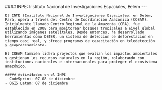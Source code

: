
<div className={`grid grid-cols-1 mb-4 gap-4 ${!props.isEmbed && "mt-4 sm:grid-cols-12"}`}>
  <div className={!props.isEmbed && "sm:col-span-5"}>
    <div className="max-h-96">
    <Carousel
        images={[
          {
            image: Inpe0,
          },
          {
            image: Inpe1,
          },
          {
            image: Inpe2
          }
        ]}
      />
    </div>

  </div>
  <div className={!props.isEmbed && "sm:col-span-7"}>
    #### INPE: Instituto Nacional de Investigaciones Espaciales, Belém
    ---

    El INPE (Instituto Nacional de Investigaciones Espaciales) en Belém, Pará, opera a través del Centro de Coordinación Amazónica (COEAM). Inicialmente llamado Centro Regional de la Amazonía (CRA), fue establecido en 2008 para monitorear bosques tropicales a nivel global utilizando imágenes satelitales. Desde entonces, ha desarrollado herramientas como DETER, un sistema de detección de deforestación en tiempo casi real, y ofrece programas de capacitación en teledetección y geoprocesamiento.

    El COEAM también lidera proyectos que evalúan los impactos ambientales y gestionan los recursos naturales en la región, colaborando con instituciones nacionales e internacionales para proteger el ecosistema amazónico.

    ##### Actividades en el INPE
    - CodeSprint: 07-08 de diciembre
    - QGIS Latam: 07 de diciembre
  </div>
</div>